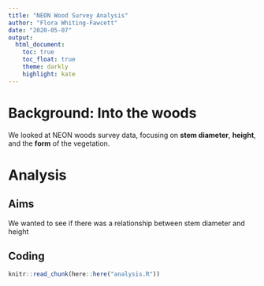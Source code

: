 ```yaml
---
title: "NEON Wood Survey Analysis"
author: "Flora Whiting-Fawcett"
date: "2020-05-07"
output: 
  html_document:
    toc: true
    toc_float: true
    theme: darkly
    highlight: kate
---
```


# Background: Into the woods

We looked at NEON woods survey data, focusing on **stem diameter**, **height**, and the **form** of the vegetation.



# Analysis
## Aims
We wanted to see if there was a relationship between stem diameter and height

## Coding
```r
knitr::read_chunk(here::here("analysis.R")) 
```

```r

```

```r

```

```r

```

```r

```


```r

```

```r

```

```r

```

```r

```

```r

```


